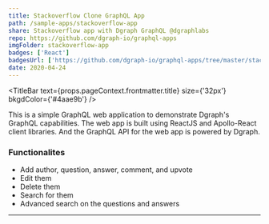 ```yaml
---
title: Stackoverflow Clone GraphQL App
path: /sample-apps/stackoverflow-app
share: Stackoverflow app with Dgraph GraphQL @dgraphlabs
repo: https://github.com/dgraph-io/graphql-apps
imgFolder: stackoverflow-app
badges: ['React']
badgesUrl: ['https://github.com/dgraph-io/graphql-apps/tree/master/stackoverflow-app']
date: 2020-04-24
---
```



<TitleBar
  text={props.pageContext.frontmatter.title}
  size={'32px'}
  bkgdColor={'#4aae9b'}
/>

<ImageSlider imgFolder={props.pageContext.frontmatter.imgFolder} />

<Badges badges={props.pageContext.frontmatter.badges} badgesUrl={props.pageContext.frontmatter.badgesUrl}/>

This is a simple GraphQL web application to demonstrate Dgraph's GraphQL capabilities.
The web app is built using ReactJS and Apollo-React client libraries. And the GraphQL
API for the web app is powered by Dgraph.

### Functionalites

- Add author, question, answer, comment, and upvote
- Edit them
- Delete them
- Search for them
- Advanced search on the questions and answers

---

<Footer twitterShareText={props.pageContext.frontmatter.share} repoURL={props.pageContext.frontmatter.repo} />
